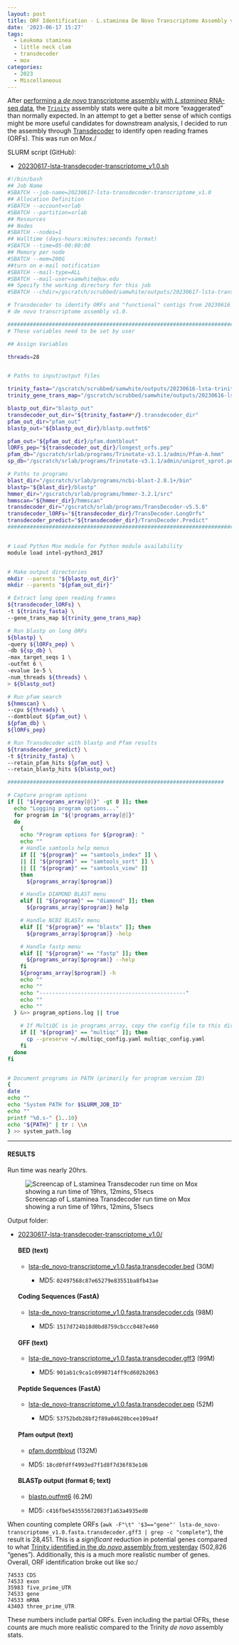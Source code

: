 ```yaml
---
layout: post
title: ORF Identification - L.staminea De Novo Transcriptome Assembly v1.0 Using Transdecoder on Mox
date: '2023-06-17 15:27'
tags: 
  - Leukoma staminea
  - little neck clam
  - transdecoder
  - mox
categories: 
  - 2023
  - Miscellaneous
---
```

After [performing a _de novo_ transcriptome assembly with _L.staminea_ RNA-seq data](https://robertslab.github.io/sams-notebook/posts/2023/2023-06-16-Transcriptome-Assembly-De-Novo-L.staminea-Trimmed-RNAseq-Using-Trinity-on-Mox.html), the [`Trinity`](https://github.com/trinityrnaseq/trinityrnaseq/wiki) assembly stats were quite a bit more "exaggerated" than normally expected. In an attempt to get a better sense of which contigs might be more useful candidates for downstream analysis, I decided to run the assembly through [Transdecoder](https://github.com/TransDecoder/TransDecoder/wiki) to identify open reading frames (ORFs). This was run on Mox./

SLURM script (GitHub):

- [20230617-lsta-transdecoder-transcriptome_v1.0.sh](https://github.com/RobertsLab/sams-notebook/blob/master/sbatch_scripts/20230617-lsta-transdecoder-transcriptome_v1.0.sh)

```bash
#!/bin/bash
## Job Name
#SBATCH --job-name=20230617-lsta-transdecoder-transcriptome_v1.0
## Allocation Definition
#SBATCH --account=srlab
#SBATCH --partition=srlab
## Resources
## Nodes
#SBATCH --nodes=1
## Walltime (days-hours:minutes:seconds format)
#SBATCH --time=05-00:00:00
## Memory per node
#SBATCH --mem=200G
##turn on e-mail notification
#SBATCH --mail-type=ALL
#SBATCH --mail-user=samwhite@uw.edu
## Specify the working directory for this job
#SBATCH --chdir=/gscratch/scrubbed/samwhite/outputs/20230617-lsta-transdecoder-transcriptome_v1.0

# Transdecoder to identify ORFs and "functional" contigs from 20230616 L.staminea
# de novo transcriptome assembly v1.0.

###################################################################################
# These variables need to be set by user

## Assign Variables

threads=28


# Paths to input/output files

trinity_fasta="/gscratch/scrubbed/samwhite/outputs/20230616-lsta-trinity-RNAseq/lsta-de_novo-transcriptome_v1.0.fasta"
trinity_gene_trans_map="/gscratch/scrubbed/samwhite/outputs/20230616-lsta-trinity-RNAseq/lsta-de_novo-transcriptome_v1.0.fasta.gene_trans_map"

blastp_out_dir="blastp_out"
transdecoder_out_dir="${trinity_fasta##*/}.transdecoder_dir"
pfam_out_dir="pfam_out"
blastp_out="${blastp_out_dir}/blastp.outfmt6"

pfam_out="${pfam_out_dir}/pfam.domtblout"
lORFs_pep="${transdecoder_out_dir}/longest_orfs.pep"
pfam_db="/gscratch/srlab/programs/Trinotate-v3.1.1/admin/Pfam-A.hmm"
sp_db="/gscratch/srlab/programs/Trinotate-v3.1.1/admin/uniprot_sprot.pep"

# Paths to programs
blast_dir="/gscratch/srlab/programs/ncbi-blast-2.8.1+/bin"
blastp="${blast_dir}/blastp"
hmmer_dir="/gscratch/srlab/programs/hmmer-3.2.1/src"
hmmscan="${hmmer_dir}/hmmscan"
transdecoder_dir="/gscratch/srlab/programs/TransDecoder-v5.5.0"
transdecoder_lORFs="${transdecoder_dir}/TransDecoder.LongOrfs"
transdecoder_predict="${transdecoder_dir}/TransDecoder.Predict"
###################################################################################


# Load Python Mox module for Python module availability
module load intel-python3_2017


# Make output directories
mkdir --parents "${blastp_out_dir}"
mkdir --parents "${pfam_out_dir}"

# Extract long open reading frames
${transdecoder_lORFs} \
-t ${trinity_fasta} \
--gene_trans_map ${trinity_gene_trans_map}

# Run blastp on long ORFs
${blastp} \
-query ${lORFs_pep} \
-db ${sp_db} \
-max_target_seqs 1 \
-outfmt 6 \
-evalue 1e-5 \
-num_threads ${threads} \
> ${blastp_out}

# Run pfam search
${hmmscan} \
--cpu ${threads} \
--domtblout ${pfam_out} \
${pfam_db} \
${lORFs_pep}

# Run Transdecoder with blastp and Pfam results
${transdecoder_predict} \
-t ${trinity_fasta} \
--retain_pfam_hits ${pfam_out} \
--retain_blastp_hits ${blastp_out}

####################################################################

# Capture program options
if [[ "${#programs_array[@]}" -gt 0 ]]; then
  echo "Logging program options..."
  for program in "${!programs_array[@]}"
  do
    {
    echo "Program options for ${program}: "
    echo ""
    # Handle samtools help menus
    if [[ "${program}" == "samtools_index" ]] \
    || [[ "${program}" == "samtools_sort" ]] \
    || [[ "${program}" == "samtools_view" ]]
    then
      ${programs_array[$program]}

    # Handle DIAMOND BLAST menu
    elif [[ "${program}" == "diamond" ]]; then
      ${programs_array[$program]} help

    # Handle NCBI BLASTx menu
    elif [[ "${program}" == "blastx" ]]; then
      ${programs_array[$program]} -help

    # Handle fastp menu
    elif [[ "${program}" == "fastp" ]]; then
      ${programs_array[$program]} --help
    fi
    ${programs_array[$program]} -h
    echo ""
    echo ""
    echo "----------------------------------------------"
    echo ""
    echo ""
  } &>> program_options.log || true

    # If MultiQC is in programs_array, copy the config file to this directory.
    if [[ "${program}" == "multiqc" ]]; then
      cp --preserve ~/.multiqc_config.yaml multiqc_config.yaml
    fi
  done
fi


# Document programs in PATH (primarily for program version ID)
{
date
echo ""
echo "System PATH for $SLURM_JOB_ID"
echo ""
printf "%0.s-" {1..10}
echo "${PATH}" | tr : \\n
} >> system_path.log
```


---

#### RESULTS

Run time was nearly 20hrs.

![Screencap of L.staminea Transdecoder run time on Mox showing a run time of 19hrs, 12mins, 51secs](https://github.com/RobertsLab/sams-notebook/blob/master/images/screencaps/20230617-lsta-transdecoder-transcriptome_v1.0-runtime.png?raw=true)

Output folder:

- [20230617-lsta-transdecoder-transcriptome_v1.0/](https://gannet.fish.washington.edu/Atumefaciens/20230617-lsta-transdecoder-transcriptome_v1.0/)

  #### BED (text)
  - [lsta-de_novo-transcriptome_v1.0.fasta.transdecoder.bed](https://gannet.fish.washington.edu/Atumefaciens/20230617-lsta-transdecoder-transcriptome_v1.0/lsta-de_novo-transcriptome_v1.0.fasta.transdecoder.bed) (30M)

    - MD5: `02497568c87e65279e83551ba8fb43ae`

  #### Coding Sequences (FastA)
  - [lsta-de_novo-transcriptome_v1.0.fasta.transdecoder.cds](https://gannet.fish.washington.edu/Atumefaciens/20230617-lsta-transdecoder-transcriptome_v1.0/lsta-de_novo-transcriptome_v1.0.fasta.transdecoder.cds) (98M)

    - MD5: `1517d724b18d0bd8759cbccc0487e460`

  #### GFF (text)
  - [lsta-de_novo-transcriptome_v1.0.fasta.transdecoder.gff3](https://gannet.fish.washington.edu/Atumefaciens/20230617-lsta-transdecoder-transcriptome_v1.0/lsta-de_novo-transcriptome_v1.0.fasta.transdecoder.gff3) (99M)

    - MD5: `901ab1c9ca1c0998714ff9cd602b2063`

  #### Peptide Sequences (FastA)
  - [lsta-de_novo-transcriptome_v1.0.fasta.transdecoder.pep](https://gannet.fish.washington.edu/Atumefaciens/20230617-lsta-transdecoder-transcriptome_v1.0/lsta-de_novo-transcriptome_v1.0.fasta.transdecoder.pep) (52M)

    - MD5: `53752bdb28bf2f89a04620bcee109a4f`

  #### Pfam output (text)
  - [pfam.domtblout](https://gannet.fish.washington.edu/Atumefaciens/20230617-lsta-transdecoder-transcriptome_v1.0/pfam_out/pfam.domtblout) (132M)

  - MD5: `18cd0fdff4993ed7f1d8f7d36f83e1d6`

  #### BLASTp output (format 6; text)
  - [blastp.outfmt6](https://gannet.fish.washington.edu/Atumefaciens/20230617-lsta-transdecoder-transcriptome_v1.0/blastp_out/blastp.outfmt6) (6.2M)

  - MD5: `c416fbe543555672083f1a63a4935ed0`

When counting complete ORFs (`awk -F"\t" '$3=="gene"' lsta-de_novo-transcriptome_v1.0.fasta.transdecoder.gff3 | grep -c "complete"`), the result is 28,451. This is a _significant_ reduction in potential genes compared to what [Trinity identified in the _do novo_ assembly from yesterday](https://robertslab.github.io/sams-notebook/posts/2023/2023-06-16-Transcriptome-Assembly-De-Novo-L.staminea-Trimmed-RNAseq-Using-Trinity-on-Mox.html) (502,826 "genes"). Additionally, this is a much more realistic number of genes. Overall, ORF identification broke out like so:/

```
74533 CDS
74533 exon
35983 five_prime_UTR
74533 gene
74533 mRNA
43403 three_prime_UTR
```

These numbers include partial ORFs. Even including the partial OFRs, these counts are much more realistic compared to the Trinity _de novo_ assembly stats. 
